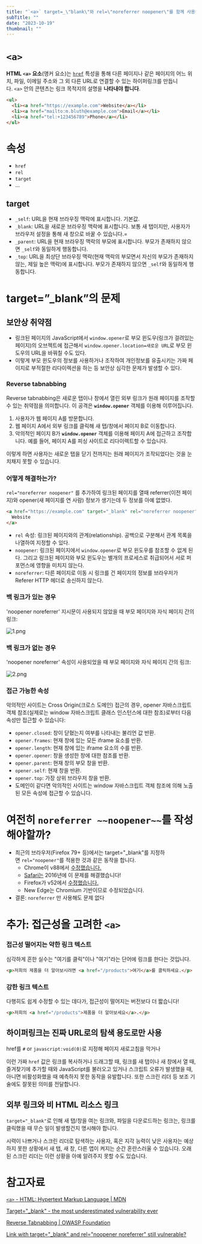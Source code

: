 ```yaml
---
title: "`<a>` target=_\"blank\"와 rel=\"noreferrer noopener\"를 함께 사용해야 할까?"
subTitle: ""
date: "2023-10-19"
thumbnail: ""
---
```


# `<a>`

**HTML `<a>` 요소**(앵커 요소)는 [`href`](https://developer.mozilla.org/ko/docs/Web/HTML/Element/a#href) 특성을 통해 다른 페이지나 같은 페이지의 어느 위치, 파일, 이메일 주소와 그 외 다른 URL로 연결할 수 있는 하이퍼링크를 만듭니다. `<a>` 안의 콘텐츠는 링크 목적지의 설명을 **나타내야 합니다**.

```html
<ul>
  <li><a href="https://example.com">Website</a></li>
  <li><a href="mailto:m.bluth@example.com">Email</a></li>
  <li><a href="tel:+123456789">Phone</a></li>
</ul>
```

# 속성

- `href`
- `rel`
- `target`
- …

## target

- `_self`: URL을 현재 브라우징 맥락에 표시합니다. 기본값.
- `_blank`: URL을 새로운 브라우징 맥락에 표시합니다. 보통 새 탭이지만, 사용자가 브라우저 설정을 통해 새 창으로 바꿀 수 있습니다.=
- `_parent`: URL을 현재 브라우징 맥락의 부모에 표시합니다. 부모가 존재하지 않으면 `_self`와 동일하게 행동합니다.
- `_top`: URL을 최상단 브라우징 맥락(현재 맥락의 부모면서 자신의 부모가 존재하지 않는, 제일 높은 맥락)에 표시합니다. 부모가 존재하지 않으면 `_self`와 동일하게 행동합니다.

# target=”\_blank”의 문제

## 보안상 취약점

- 링크된 페이지의 JavaScript에서 `window.opener`로 부모 윈도우(링크가 걸려있는 페이지)의 오브젝트에 접근해서 `window.opener.location=새로운 URL`로 부모 윈도우의 URL을 바꿔칠 수도 있다.
- 이렇게 부모 윈도우의 정보를 사용하거나 조작하여 개인정보를 유출시키는 가짜 페이지로 부적절한 리다이렉션을 하는 등 보안상 심각한 문제가 발생할 수 있다.

### Reverse tabnabbing

Reverse tabnabbing은 새로운 탭이나 창에서 열린 외부 링크가 원래 페이지를 조작할 수 있는 취약점을 의미합니다. 이 공격은 **`window.opener`** 객체를 이용해 이루어집니다.

1. 사용자가 웹 페이지 A를 방문합니다.
2. 웹 페이지 A에서 외부 링크를 클릭해 새 탭/창에서 페이지 B로 이동합니다.
3. 악의적인 페이지 B가 **`window.opener`** 객체를 이용해 페이지 A에 접근하고 조작합니다. 예를 들어, 페이지 A를 피싱 사이트로 리다이렉트할 수 있습니다.

이렇게 하면 사용자는 새로운 탭을 닫기 전까지는 원래 페이지가 조작되었다는 것을 눈치채지 못할 수 있습니다.

### 어떻게 해결하는가?

`rel="noreferrer noopener"` 를 추가하여 링크된 페이지를 열때 referrer(이전 페이지)와 opener(새 페이지를 연 사람) 정보가 생기는데 두 정보를 아예 없앴다.

```html
<a href="https://example.com" target="_blank" rel="noreferrer noopener">
  Website
</a>
```

- `rel` 속성: 링크된 페이지와의 관계(relationship). 공백으로 구분해서 관계 목록을 나열하여 지정할 수 있다.
- `noopener`: 링크된 페이지에서 `window.opener`로 부모 윈도우를 참조할 수 없게 된다. 그리고 링크된 페이지와 부모 윈도우는 별개의 프로세스로 취급되어서 서로 퍼포먼스에 영향을 미치지 않는다.
- `noreferrer`: 다른 페이지로 이동 시 링크를 건 페이지의 정보를 브라우저가 Referer HTTP 헤더로 송신하지 않는다.

### 백 링크가 있는 경우

'noopener noreferrer' 지시문이 사용되지 않았을 때 부모 페이지와 자식 페이지 간의 링크:

![1.png](/posts/a-tag-target-blank-rel-noreferrer-noopener/1.png)

### 백 링크가 없는 경우

'noopener noreferrer' 속성이 사용되었을 때 부모 페이지와 자식 페이지 간의 링크:

![2.png](/posts/a-tag-target-blank-rel-noreferrer-noopener/2.png)

### 접근 가능한 속성

악의적인 사이트는 Cross Origin(크로스 도메인) 접근의 경우, opener 자바스크립트 객체 참조(실제로는 window 자바스크립트 클래스 인스턴스에 대한 참조)로부터 다음 속성만 접근할 수 있습니다:

- `opener.closed`: 창이 닫혔는지 여부를 나타내는 불리언 값 반환.
- `opener.frames`: 현재 창에 있는 모든 iframe 요소를 반환.
- `opener.length`: 현재 창에 있는 iframe 요소의 수를 반환.
- `opener.opener`: 창을 생성한 창에 대한 참조를 반환.
- `opener.parent`: 현재 창의 부모 창을 반환.
- `opener.self`: 현재 창을 반환.
- `opener.top`: 가장 상위 브라우저 창을 반환.
- 도메인이 같다면 악의적인 사이트는 window 자바스크립트 객체 참조에 의해 노출된 모든 속성에 접근할 수 있습니다.

# 여전히 `noreferrer ~~noopener~~`를 작성해야할까?

- 최근의 브라우저(Firefox 79+ 등)에서는 target="\_blank"를 지정하면 `rel="noopener"`를 적용한 것과 같은 동작을 합니다.
  - Chrome이 v88에서 [수정했습니다.](https://bugs.chromium.org/p/chromium/issues/detail?id=898942)
  - [Safari는](https://bugs.webkit.org/show_bug.cgi?id=155166) 2016년에 이 문제를 해결했습니다!
  - Firefox가 v52에서 [수정했습니다.](https://bugzilla.mozilla.org/show_bug.cgi?id=1222516)
  - New Edge는 Chromium 기반이므로 수정되었습니다.
- 결론: `noreferrer` 만 사용해도 문제 없다

# 추가: 접근성을 고려한 `<a>`

### 접근성 떨어지는 약한 링크 텍스트

심각하게 흔한 실수는 "여기를 클릭"이나 "여기"라는 단어에 링크를 한다는 것입니다.

```html
<p>저희의 제품을 더 알아보시려면 <a href="/products">여기</a>를 클릭하세요.</p>
```

### 강한 링크 텍스트

다행히도 쉽게 수정할 수 있는 데다가, 접근성이 떨어지는 버전보다 더 짧습니다!

```html
<p>저희의 <a href="/products">제품을 더 알아보세요</a>.</p>
```

## **하이퍼링크는 진짜 URL로의 탐색 용도로만 사용**

href를 `#` or `javascript:void(0)`로 지정해 페이지 새로고침을 막거나

이런 가짜 `href` 값은 링크를 복사하거나 드래그할 때, 링크를 새 탭이나 새 창에서 열 때, 즐겨찾기에 추가할 때와 JavaScript를 불러오고 있거나 스크립트 오류가 발생했을 때, 아니면 비활성화했을 때 예측하지 못한 동작을 유발합니다. 또한 스크린 리더 등 보조 기술에도 잘못된 의미를 전달합니다.

## **외부 링크와 비 HTML 리소스 링크**

`target="_blank"`로 인해 새 탭/창을 여는 링크와, 파일을 다운로드하는 링크는, 링크를 클릭했을 때 무슨 일이 발생할건지 명시해야 합니다.

시력이 나쁘거나 스크린 리더로 탐색하는 사용자, 혹은 지각 능력이 낮은 사용자는 예상하지 못한 상황에서 새 탭, 새 창, 다른 앱이 켜지는 순간 혼란스러울 수 있습니다. 오래된 스크린 리더는 이런 상황을 아예 알려주지 못할 수도 있습니다.

# 참고자료

[`<a>` - HTML: Hypertext Markup Language | MDN](https://developer.mozilla.org/ko/docs/Web/HTML/Element/a)

[Target="\_blank" - the most underestimated vulnerability ever](https://www.jitbit.com/alexblog/256-targetblank---the-most-underestimated-vulnerability-ever/)

[Reverse Tabnabbing | OWASP Foundation](https://owasp.org/www-community/attacks/Reverse_Tabnabbing)

[Link with target="\_blank" and rel="noopener noreferrer" still vulnerable?](https://stackoverflow.com/questions/50709625/link-with-target-blank-and-rel-noopener-noreferrer-still-vulnerable)
